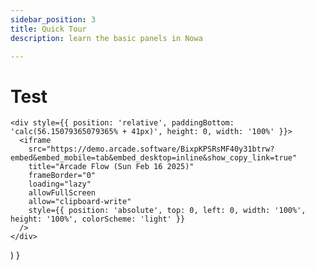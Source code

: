 ```yaml
---
sidebar_position: 3
title: Quick Tour
description: learn the basic panels in Nowa

---
```


# Test


    <div style={{ position: 'relative', paddingBottom: 'calc(56.15079365079365% + 41px)', height: 0, width: '100%' }}>
      <iframe
        src="https://demo.arcade.software/BixpKPSRsMF40y31btrw?embed&embed_mobile=tab&embed_desktop=inline&show_copy_link=true"
        title="Arcade Flow (Sun Feb 16 2025)"
        frameBorder="0"
        loading="lazy"
        allowFullScreen
        allow="clipboard-write"
        style={{ position: 'absolute', top: 0, left: 0, width: '100%', height: '100%', colorScheme: 'light' }}
      />
    </div>
  )
}
